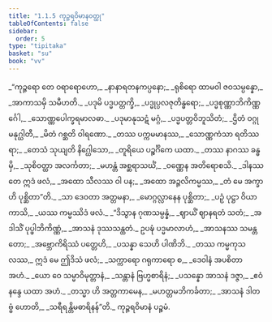 ```yaml
---
title: "1.1.5 ကုဉ္ဇရဝိမာနဝတ္ထု"
tableOfContents: false
sidebar:
  order: 5
type: "tipitaka"
basket: "su"
book: "vv"
---
```



<DynamicBreadcrumb />

<Division number="31" book="vv" e="ch" v="19" p="5">

<Paragraph number="36" type="verses" book="vv">
_“ကုဉ္ဇရော တေ ဝရာရောဟော,_  
_နာနာရတနကပ္ပနော;_  
_ရုစိရော ထာမဝါ ဇဝသမ္ပန္နော,_  
_အာကာသမှိ သမီဟတိ._  

</Paragraph>

</Division>
<Division number="32" book="vv" e="ch" v="19" p="5">

<Paragraph number="37" type="verses" book="vv">
_ပဒုမိ ပဒ္မပတ္တက္ခိ,_  
_ပဒ္မုပ္ပလဇုတိန္ဓရော;_  
_ပဒ္မစုဏ္ဏာဘိကိဏ္ဏင်္ဂေါ,_  
_သောဏ္ဏပေါက္ခရမာလဓာ._  

</Paragraph>

</Division>
<Division number="33" book="vv" e="ch" v="19" p="5">

<Paragraph number="38" type="verses" book="vv">
_ပဒုမာနုသဋံ မဂ္ဂံ,_  
_ပဒ္မပတ္တဝိဘူသိတံ;_  
_ဌိတံ ဝဂ္ဂု မနုဂ္ဃါတီ,_  
_မိတံ ဂစ္ဆတိ ဝါရဏော._  

</Paragraph>

</Division>
<Division number="34" book="vv" e="ch" v="19" p="5">

<Paragraph number="39" type="verses" book="vv">
_တဿ ပက္ကမမာနဿ,_  
_သောဏ္ဏကံသာ ရတိဿရာ;_  
_တေသံ သုယျတိ နိဂ္ဃေါသော,_  
_တူရိယေ ပဉ္စင်္ဂိကေ ယထာ._  

</Paragraph>

</Division>
<Division number="35" book="vv" e="ch" v="19" p="5">

<Paragraph number="40" type="verses" book="vv">
_တဿ နာဂဿ ခန္ဓမှိ,_  
_သုစိဝတ္ထာ အလင်္ကတာ;_  
_မဟန္တံ အစ္ဆရာသင်္ဃံ,_  
_ဝဏ္ဏေန အတိရောစသိ._  

</Paragraph>

</Division>
<Division number="36" book="vv" e="ch" v="19" p="5">

<Paragraph number="41" type="verses" book="vv">
_ဒါနဿ တေ ဣဒံ ဖလံ,_  
_အထော သီလဿ ဝါ ပန;_  
_အထော အဉ္ဇလိကမ္မဿ,_  
_တံ မေ အက္ခာဟိ ပုစ္ဆိတာ”တိ._  

</Paragraph>

</Division>
<Division number="37" book="vv" e="ch" v="19" p="5">

<Paragraph number="42" type="verses" book="vv">
_သာ ဒေဝတာ အတ္တမနာ,_  
_မောဂ္ဂလ္လာနေန ပုစ္ဆိတာ;_  
_ပဉှံ ပုဋ္ဌာ ဝိယာကာသိ,_  
_ယဿ ကမ္မဿိဒံ ဖလံ._  

</Paragraph>

</Division>
<Division number="38" book="vv" e="ch" v="19" p="6">

<Paragraph number="43" type="verses" book="vv">
_“ဒိသွာန ဂုဏသမ္ပန္နံ,_  
_ဈာယိံ ဈာနရတံ သတံ;_  
_အဒါသိံ ပုပ္ဖါဘိကိဏ္ဏံ,_  
_အာသနံ ဒုဿသန္ထတံ._  

</Paragraph>

</Division>
<Division number="39" book="vv" e="ch" v="19" p="6">

<Paragraph number="44" type="verses" book="vv">
ဥပဍ္ဎံ ပဒ္မမာလာဟံ,_  
_အာသနဿ သမန္တတော;_  
_အဗ္ဘောကိရိဿံ ပတ္တေဟိ,_  
_ပသန္နာ သေဟိ ပါဏိဘိ._  

</Paragraph>

</Division>
<Division number="40" book="vv" e="ch" v="19" p="6">

<Paragraph number="45" type="verses" book="vv">
_တဿ ကမ္မကုသလဿ,_  
ဣဒံ မေ ဤဒိသံ ဖလံ;_  
_သက္ကာရော ဂရုကာရော စ,_  
_ဒေဝါနံ အပစိတာ အဟံ._  

</Paragraph>

</Division>
<Division number="41" book="vv" e="ch" v="19" p="6">

<Paragraph number="46" type="verses" book="vv">
_ယော ဝေ သမ္မာဝိမုတ္တာနံ,_  
_သန္တာနံ ဗြဟ္မစာရိနံ;_  
_ပသန္နော အာသနံ ဒဇ္ဇာ,_  
_ဧဝံ နန္ဒေ ယထာ အဟံ._  

</Paragraph>

</Division>
<Division number="42" book="vv" e="ch" v="19" p="6">

<Paragraph number="47" type="verses" book="vv">
_တသ္မာ ဟိ အတ္တကာမေန,_  
_မဟတ္တမဘိကင်္ခတာ;_  
_အာသနံ ဒါတဗ္ဗံ ဟောတိ,_  
_သရီရန္တိမဓာရိနန်”တိ._  


</Paragraph>
</Division>

<Paragraph number="48" type="center" book="vv">
ကုဉ္ဇရဝိမာနံ ပဉ္စမံ.
</Paragraph>